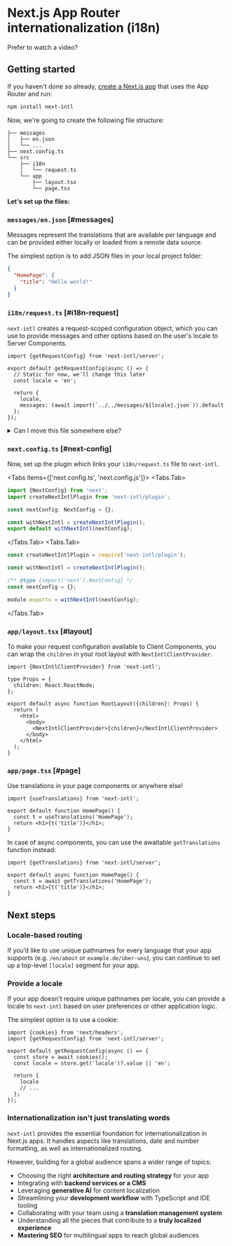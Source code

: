 
# Next.js App Router internationalization (i18n)

Prefer to watch a video?

<CourseVideoBanner
  className="mt-2"
  href="https://learn.next-intl.dev/chapters/03-translations/01-setup"
  title="Set up next-intl"
/>

## Getting started

If you haven't done so already, [create a Next.js app](https://nextjs.org/docs/getting-started/installation) that uses the App Router and run:

```sh
npm install next-intl
```

Now, we're going to create the following file structure:

```
├── messages
│   ├── en.json
│   └── ...
├── next.config.ts
└── src
    ├── i18n
    │   └── request.ts
    └── app
        ├── layout.tsx
        └── page.tsx
```

**Let's set up the files:**

<Steps>

### `messages/en.json` [#messages]

Messages represent the translations that are available per language and can be provided either locally or loaded from a remote data source.

The simplest option is to add JSON files in your local project folder:

```json filename="messages/en.json"
{
  "HomePage": {
    "title": "Hello world!"
  }
}
```

### `i18n/request.ts` [#i18n-request]

`next-intl` creates a request-scoped configuration object, which you can use to provide messages and other options based on the user's locale to Server Components.

```tsx filename="src/i18n/request.ts"
import {getRequestConfig} from 'next-intl/server';

export default getRequestConfig(async () => {
  // Static for now, we'll change this later
  const locale = 'en';

  return {
    locale,
    messages: (await import(`../../messages/${locale}.json`)).default
  };
});
```

<Details id="i18n-request-path">
<summary>Can I move this file somewhere else?</summary>

This file is supported out-of-the-box as `./i18n/request.ts` both in the `src` folder as well as in the project root with the extensions `.ts`, `.tsx`, `.js` and `.jsx`.

If you prefer to move this file somewhere else, you can optionally provide a path to the plugin:

```js filename="next.config.ts"
const withNextIntl = createNextIntlPlugin(
  // Specify a custom path here
  './somewhere/else/request.ts'
);
```

</Details>

### `next.config.ts` [#next-config]

Now, set up the plugin which links your `i18n/request.ts` file to `next-intl`.

<Tabs items={['next.config.ts', 'next.config.js']}>
<Tabs.Tab>

```js filename="next.config.ts"
import {NextConfig} from 'next';
import createNextIntlPlugin from 'next-intl/plugin';

const nextConfig: NextConfig = {};

const withNextIntl = createNextIntlPlugin();
export default withNextIntl(nextConfig);
```

</Tabs.Tab>
<Tabs.Tab>

```js filename="next.config.js"
const createNextIntlPlugin = require('next-intl/plugin');

const withNextIntl = createNextIntlPlugin();

/** @type {import('next').NextConfig} */
const nextConfig = {};

module.exports = withNextIntl(nextConfig);
```

</Tabs.Tab>
</Tabs>

### `app/layout.tsx` [#layout]

To make your request configuration available to Client Components, you can wrap the `children` in your root layout with `NextIntlClientProvider`.

```tsx filename="app/layout.tsx" {7}
import {NextIntlClientProvider} from 'next-intl';

type Props = {
  children: React.ReactNode;
};

export default async function RootLayout({children}: Props) {
  return (
    <html>
      <body>
        <NextIntlClientProvider>{children}</NextIntlClientProvider>
      </body>
    </html>
  );
}
```

### `app/page.tsx` [#page]

Use translations in your page components or anywhere else!

```tsx filename="app/page.tsx"
import {useTranslations} from 'next-intl';

export default function HomePage() {
  const t = useTranslations('HomePage');
  return <h1>{t('title')}</h1>;
}
```

In case of async components, you can use the awaitable `getTranslations` function instead:

```tsx filename="app/page.tsx"
import {getTranslations} from 'next-intl/server';

export default async function HomePage() {
  const t = await getTranslations('HomePage');
  return <h1>{t('title')}</h1>;
}
```

</Steps>

## Next steps

### Locale-based routing

If you’d like to use unique pathnames for every language that your app supports (e.g. `/en/about` or `example.de/über-uns`), you can continue to set up a top-level `[locale]` segment for your app.

<div className="mt-8 max-w-[300px]">
  <Card title="Set up locale-based routing" href="/docs/routing" />
</div>

### Provide a locale

If your app doesn't require unique pathnames per locale, you can provide a locale to `next-intl` based on user preferences or other application logic.

The simplest option is to use a cookie:

```tsx filename="src/i18n/request.ts"
import {cookies} from 'next/headers';
import {getRequestConfig} from 'next-intl/server';

export default getRequestConfig(async () => {
  const store = await cookies();
  const locale = store.get('locale')?.value || 'en';

  return {
    locale
    // ...
  };
});
```

### Internationalization isn't just translating words

`next-intl` provides the essential foundation for internationalization in Next.js apps. It handles aspects like translations, date and number formatting, as well as internationalized routing.

However, building for a global audience spans a wider range of topics:

- Choosing the right **architecture and routing strategy** for your app
- Integrating with **backend services or a CMS**
- Leveraging **generative AI** for content localization
- Streamlining your **development workflow** with TypeScript and IDE tooling
- Collaborating with your team using a **translation management system**
- Understanding all the pieces that contribute to a **truly localized experience**
- **Mastering SEO** for multilingual apps to reach global audiences

<div className="mt-8">
  <CourseBanner title="Going international with Next.js" />
</div>
